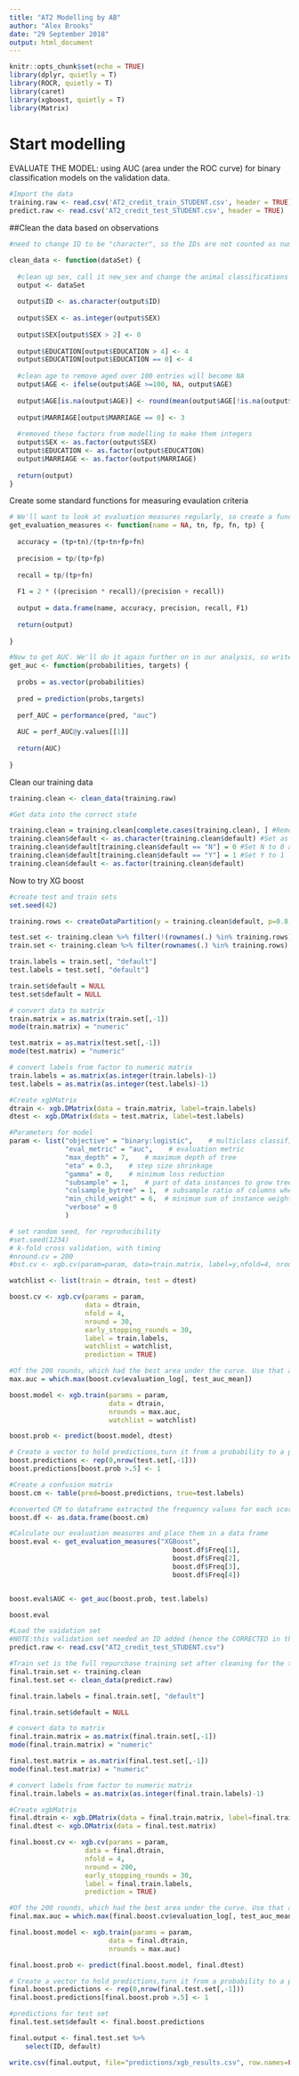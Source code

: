 ```yaml
---
title: "AT2 Modelling by AB"
author: "Alex Brooks"
date: "29 September 2018"
output: html_document
---
```


```r
knitr::opts_chunk$set(echo = TRUE)
library(dplyr, quietly = T)
library(ROCR, quietly = T)
library(caret)
library(xgboost, quietly = T)
library(Matrix)
```

# Start modelling

EVALUATE THE MODEL: using AUC (area under the ROC curve) for binary classification models on the validation data.

```r
#Import the data
training.raw <- read.csv('AT2_credit_train_STUDENT.csv', header = TRUE)
predict.raw <- read.csv('AT2_credit_test_STUDENT.csv', header = TRUE)
```
##Clean the data based on observations

```r
#need to change ID to be "character", so the IDs are not counted as numbers

clean_data <- function(dataSet) {
  
  #clean up sex, call it new_sex and change the animal classifications to 0
  output <- dataSet
  
  output$ID <- as.character(output$ID)
  
  output$SEX <- as.integer(output$SEX)
  
  output$SEX[output$SEX > 2] <- 0
  
  output$EDUCATION[output$EDUCATION > 4] <- 4
  output$EDUCATION[output$EDUCATION == 0] <- 4
  
  #clean age to remove aged over 100 entries will become NA
  output$AGE <- ifelse(output$AGE >=100, NA, output$AGE)
  
  output$AGE[is.na(output$AGE)] <- round(mean(output$AGE[!is.na(output$AGE)]))
  
  output$MARRIAGE[output$MARRIAGE == 0] <- 3
  
  #removed these factors from modelling to make them integers
  output$SEX <- as.factor(output$SEX)
  output$EDUCATION <- as.factor(output$EDUCATION)
  output$MARRIAGE <- as.factor(output$MARRIAGE)
  
  return(output)
}
```

Create some standard functions for measuring evaulation criteria

```r
# We'll want to look at evaluation measures regularly, so create a function to calculate and return them
get_evaluation_measures <- function(name = NA, tn, fp, fn, tp) {
  
  accuracy = (tp+tn)/(tp+tn+fp+fn)
  
  precision = tp/(tp+fp)
  
  recall = tp/(tp+fn)
  
  F1 = 2 * ((precision * recall)/(precision + recall))
  
  output = data.frame(name, accuracy, precision, recall, F1)
  
  return(output)
  
}
```

```r
#Now to get AUC. We'll do it again further on in our analysis, so write a function
get_auc <- function(probabilities, targets) {
  
  probs = as.vector(probabilities)
  
  pred = prediction(probs,targets)
  
  perf_AUC = performance(pred, "auc")
  
  AUC = perf_AUC@y.values[[1]]
  
  return(AUC)
  
}
```

Clean our training data
```r
training.clean <- clean_data(training.raw)

#Get data into the correct state

training.clean = training.clean[complete.cases(training.clean), ] #Remove rows with NAs
training.clean$default <- as.character(training.clean$default) #Set as characters so we can change to 0 and 1
training.clean$default[training.clean$default == "N"] = 0 #Set N to 0 and Y to 1
training.clean$default[training.clean$default == "Y"] = 1 #Set Y to 1
training.clean$default <- as.factor(training.clean$default)

```

Now to try XG boost

```r
#create test and train sets
set.seed(42)

training.rows <- createDataPartition(y = training.clean$default, p=0.8, list=F)

test.set <- training.clean %>% filter(!(rownames(.) %in% training.rows))
train.set <- training.clean %>% filter(rownames(.) %in% training.rows)

train.labels = train.set[, "default"]
test.labels = test.set[, "default"]

train.set$default = NULL
test.set$default = NULL

# convert data to matrix
train.matrix = as.matrix(train.set[,-1])
mode(train.matrix) = "numeric"

test.matrix = as.matrix(test.set[,-1])
mode(test.matrix) = "numeric"

# convert labels from factor to numeric matrix
train.labels = as.matrix(as.integer(train.labels)-1)
test.labels = as.matrix(as.integer(test.labels)-1)

#Create xgbMatrix
dtrain <- xgb.DMatrix(data = train.matrix, label=train.labels)
dtest <- xgb.DMatrix(data = test.matrix, label=test.labels)

#Parameters for model
param <- list("objective" = "binary:logistic",    # multiclass classification 
              "eval_metric" = "auc",    # evaluation metric
              "max_depth" = 7,    # maximum depth of tree 
              "eta" = 0.3,    # step size shrinkage 
              "gamma" = 0,    # minimum loss reduction 
              "subsample" = 1,    # part of data instances to grow tree 
              "colsample_bytree" = 1,  # subsample ratio of columns when constructing each tree 
              "min_child_weight" = 6,  # minimum sum of instance weight needed in a child
              "verbose" = 0
              )
```

```r
# set random seed, for reproducibility 
#set.seed(1234)
# k-fold cross validation, with timing
#nround.cv = 200
#bst.cv <- xgb.cv(param=param, data=train.matrix, label=y,nfold=4, nrounds=nround.cv, prediction=TRUE, verbose=FALSE)

watchlist <- list(train = dtrain, test = dtest)

boost.cv <- xgb.cv(params = param,
                   data = dtrain,
                   nfold = 4,
                   nround = 30,
                   early_stopping_rounds = 30,
                   label = train.labels,
                   watchlist = watchlist,
                   prediction = TRUE)

#Of the 200 rounds, which had the best area under the curve. Use that as nrounds
max.auc = which.max(boost.cv$evaluation_log[, test_auc_mean]) 

boost.model <- xgb.train(params = param,
                         data = dtrain,
                         nrounds = max.auc,
                         watchlist = watchlist)

boost.prob <- predict(boost.model, dtest)

# Create a vector to hold predictions,turn it from a probability to a prediction
boost.predictions <- rep(0,nrow(test.set[,-1]))
boost.predictions[boost.prob >.5] <- 1

#Create a confusion matrix
boost.cm <- table(pred=boost.predictions, true=test.labels)

#converted CM to dataframe extracted the frequency values for each score
boost.df <- as.data.frame(boost.cm)

#Calculate our evaluation measures and place them in a data frame
boost.eval <- get_evaluation_measures("XGBoost",
                                         boost.df$Freq[1],
                                         boost.df$Freq[2],
                                         boost.df$Freq[3],
                                         boost.df$Freq[4])


boost.eval$AUC <- get_auc(boost.prob, test.labels)

boost.eval

```



```r
#Load the vaidation set
#NOTE:this validation set needed an ID added (hence the CORRECTED in the file name)
predict.raw <- read.csv("AT2_credit_test_STUDENT.csv")

#Train set is the full repurchase training set after cleaning for the tree models
final.train.set <- training.clean
final.test.set <- clean_data(predict.raw)

final.train.labels = final.train.set[, "default"]

final.train.set$default = NULL

# convert data to matrix
final.train.matrix = as.matrix(final.train.set[,-1])
mode(final.train.matrix) = "numeric"

final.test.matrix = as.matrix(final.test.set[,-1])
mode(final.test.matrix) = "numeric"

# convert labels from factor to numeric matrix
final.train.labels = as.matrix(as.integer(final.train.labels)-1)

#Create xgbMatrix
final.dtrain <- xgb.DMatrix(data = final.train.matrix, label=final.train.labels)
final.dtest <- xgb.DMatrix(data = final.test.matrix)
```

```r

final.boost.cv <- xgb.cv(params = param,
                   data = final.dtrain,
                   nfold = 4,
                   nround = 200,
                   early_stopping_rounds = 30,
                   label = final.train.labels,
                   prediction = TRUE)

#Of the 200 rounds, which had the best area under the curve. Use that as nrounds
final.max.auc = which.max(final.boost.cv$evaluation_log[, test_auc_mean]) 

final.boost.model <- xgb.train(params = param,
                         data = final.dtrain,
                         nrounds = max.auc)

final.boost.prob <- predict(final.boost.model, final.dtest)

# Create a vector to hold predictions,turn it from a probability to a prediction
final.boost.predictions <- rep(0,nrow(final.test.set[,-1]))
final.boost.predictions[final.boost.prob >.5] <- 1

#predictions for test set
final.test.set$default <- final.boost.predictions

final.output <- final.test.set %>%
    select(ID, default)

write.csv(final.output, file="predictions/xgb_results.csv", row.names=FALSE)

```

